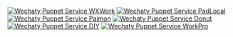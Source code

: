 [![Wechaty Puppet Service WXWork](https://img.shields.io/badge/Service-WXWork-blue)](../wxwork.md)
[![Wechaty Puppet Service PadLocal](https://img.shields.io/badge/Service-PadLocal-blue)](../padlocal.md)
[![Wechaty Puppet Service Paimon](https://img.shields.io/badge/Service-Paimon-blue)](../paimon.md)
[![Wechaty Puppet Service Donut](https://img.shields.io/badge/Service-Donut-blue)](../donut.md)
[![Wechaty Puppet Service DIY](https://img.shields.io/badge/Service-DIY-blue)](../diy.md)
[![Wechaty Puppet Service WorkPro](https://img.shields.io/badge/Service-WorkPro-blue)](../workpro.md)
